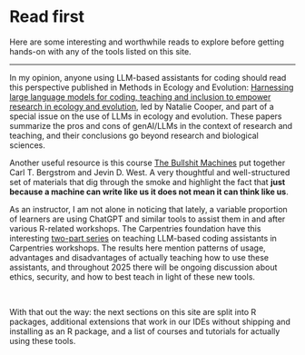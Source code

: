 # Read first {#sec-before-start}

Here are some interesting and worthwhile reads to explore before getting hands-on with any of the tools listed on this site.

---

In my opinion, anyone using LLM-based assistants for coding should read this perspective published in Methods in Ecology and Evolution: [Harnessing large language models for coding, teaching and inclusion to empower research in ecology and evolution](https://doi.org/10.1111/2041-210X.14325), led by Natalie Cooper, and part of a special issue on the use of LLMs in ecology and evolution. These papers summarize the pros and cons of genAI/LLMs in the context of research and teaching, and their conclusions go beyond research and biological sciences.

Another useful resource is this course [The Bullshit Machines](https://thebullshitmachines.com/index.html
) put together Carl T. Bergstrom and Jevin D. West. A very thoughtful and well-structured set of materials that dig through the smoke and highlight the fact that **just because a machine can write like us it does not mean it can think like us**.


As an instructor, I am not alone in noticing that lately, a variable proportion of learners are using ChatGPT and similar tools to assist them in and after various R-related workshops. The Carpentries foundation have this interesting [two-part series](https://carpentries.org/blog/2025/01/teaching-llms-report/) on teaching LLM-based coding assistants in Carpentries workshops. The results here mention patterns of usage, advantages and disadvantages of actually teaching how to use these assistants, and throughout 2025 there will be ongoing discussion about ethics, security, and how to best teach in light of these new tools.

</br>

With that out the way: the next sections on this site are split into R packages, additional extensions that work in our IDEs without shipping and installing as an R package, and a list of courses and tutorials for actually using these tools.


